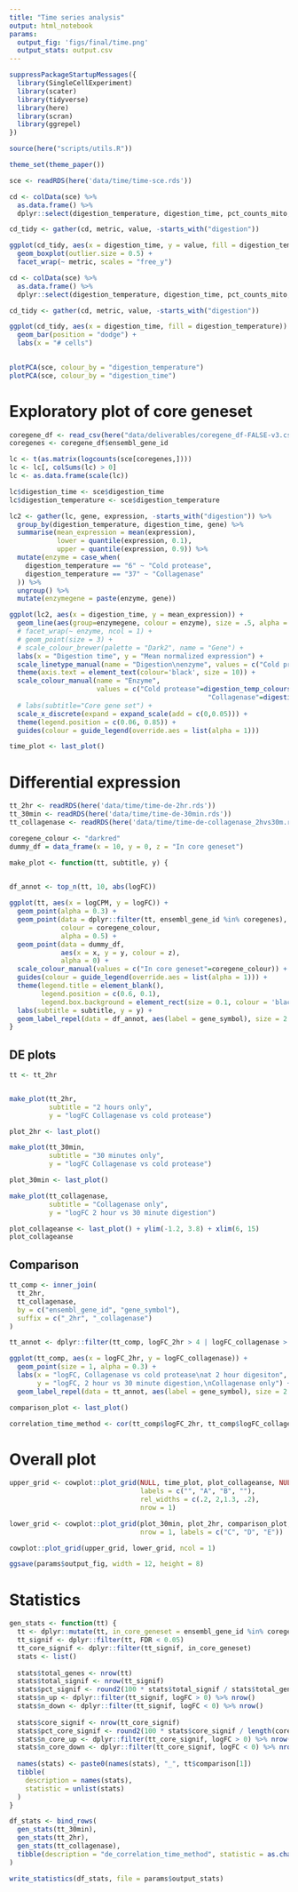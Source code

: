 ```yaml
---
title: "Time series analysis"
output: html_notebook
params:
  output_fig: 'figs/final/time.png'
  output_stats: output.csv
---
```


```r
suppressPackageStartupMessages({
  library(SingleCellExperiment)
  library(scater)
  library(tidyverse)
  library(here)
  library(scran)
  library(ggrepel)
})

source(here("scripts/utils.R"))

theme_set(theme_paper())

```

```r
sce <- readRDS(here('data/time/time-sce.rds'))
```


```r
cd <- colData(sce) %>% 
  as.data.frame() %>% 
  dplyr::select(digestion_temperature, digestion_time, pct_counts_mito, total_counts, total_features_by_counts)

cd_tidy <- gather(cd, metric, value, -starts_with("digestion"))

ggplot(cd_tidy, aes(x = digestion_time, y = value, fill = digestion_temperature)) +
  geom_boxplot(outlier.size = 0.5) +
  facet_wrap(~ metric, scales = "free_y")
```


```r
cd <- colData(sce) %>% 
  as.data.frame() %>% 
  dplyr::select(digestion_temperature, digestion_time, pct_counts_mito, total_counts, total_features_by_counts)

cd_tidy <- gather(cd, metric, value, -starts_with("digestion"))

ggplot(cd_tidy, aes(x = digestion_time, fill = digestion_temperature)) +
  geom_bar(position = "dodge") +
  labs(x = "# cells")
  
```


```r

plotPCA(sce, colour_by = "digestion_temperature")
plotPCA(sce, colour_by = "digestion_time")
```



# Exploratory plot of core geneset


```r
coregene_df <- read_csv(here("data/deliverables/coregene_df-FALSE-v3.csv"))
coregenes <- coregene_df$ensembl_gene_id
```


```r
lc <- t(as.matrix(logcounts(sce[coregenes,])))
lc <- lc[, colSums(lc) > 0]
lc <- as.data.frame(scale(lc))

lc$digestion_time <- sce$digestion_time
lc$digestion_temperature <- sce$digestion_temperature

lc2 <- gather(lc, gene, expression, -starts_with("digestion")) %>% 
  group_by(digestion_temperature, digestion_time, gene) %>% 
  summarise(mean_expression = mean(expression),
            lower = quantile(expression, 0.1),
            upper = quantile(expression, 0.9)) %>% 
  mutate(enzyme = case_when(
    digestion_temperature == "6" ~ "Cold protease",
    digestion_temperature == "37" ~ "Collagenase"
  )) %>% 
  ungroup() %>% 
  mutate(enzymegene = paste(enzyme, gene))

ggplot(lc2, aes(x = digestion_time, y = mean_expression)) +
  geom_line(aes(group=enzymegene, colour = enzyme), size = .5, alpha = .2) +
  # facet_wrap(~ enzyme, ncol = 1) +
  # geom_point(size = 3) +
  # scale_colour_brewer(palette = "Dark2", name = "Gene") +
  labs(x = "Digestion time", y = "Mean normalized expression") +
  scale_linetype_manual(name = "Digestion\nenzyme", values = c("Cold protease"=3,"Collagenase"=1)) +
  theme(axis.text = element_text(colour='black', size = 10)) +
  scale_colour_manual(name = "Enzyme", 
                      values = c("Cold protease"=digestion_temp_colours()[['6']],
                                                  "Collagenase"=digestion_temp_colours()[['37']])) +
  # labs(subtitle="Core gene set") +
  scale_x_discrete(expand = expand_scale(add = c(0,0.05))) +
  theme(legend.position = c(0.06, 0.85)) + 
  guides(colour = guide_legend(override.aes = list(alpha = 1)))
```

```r
time_plot <- last_plot()
```


# Differential expression

```r
tt_2hr <- readRDS(here('data/time/time-de-2hr.rds'))
tt_30min <- readRDS(here('data/time/time-de-30min.rds'))
tt_collagenase <- readRDS(here('data/time/time-de-collagenase_2hvs30m.rds'))
```

```r

coregene_colour <- "darkred"
dummy_df = data_frame(x = 10, y = 0, z = "In core geneset")

```

```r
make_plot <- function(tt, subtitle, y) {
  

df_annot <- top_n(tt, 10, abs(logFC))

ggplot(tt, aes(x = logCPM, y = logFC)) +
  geom_point(alpha = 0.3) +
  geom_point(data = dplyr::filter(tt, ensembl_gene_id %in% coregenes), 
             colour = coregene_colour,
             alpha = 0.5) +
  geom_point(data = dummy_df, 
             aes(x = x, y = y, colour = z),
             alpha = 0) +
  scale_colour_manual(values = c("In core geneset"=coregene_colour)) +
  guides(colour = guide_legend(override.aes = list(alpha = 1))) +
  theme(legend.title = element_blank(),
        legend.position = c(0.6, 0.1),
        legend.box.background = element_rect(size = 0.1, colour = 'black')) +
  labs(subtitle = subtitle, y = y) +
  geom_label_repel(data = df_annot, aes(label = gene_symbol), size = 2.8)
}
```


## DE plots

```r
tt <- tt_2hr


make_plot(tt_2hr, 
          subtitle = "2 hours only",
          y = "logFC Collagenase vs cold protease")

plot_2hr <- last_plot()

make_plot(tt_30min, 
          subtitle = "30 minutes only",
          y = "logFC Collagenase vs cold protease")

plot_30min <- last_plot()

make_plot(tt_collagenase, 
          subtitle = "Collagenase only",
          y = "logFC 2 hour vs 30 minute digestion")

plot_collageanse <- last_plot() + ylim(-1.2, 3.8) + xlim(6, 15)
plot_collageanse
```


## Comparison

```r
tt_comp <- inner_join(
  tt_2hr,
  tt_collagenase, 
  by = c("ensembl_gene_id", "gene_symbol"),
  suffix = c("_2hr", "_collagenase")
)
```


```r
tt_annot <- dplyr::filter(tt_comp, logFC_2hr > 4 | logFC_collagenase > 2.6)

ggplot(tt_comp, aes(x = logFC_2hr, y = logFC_collagenase)) +
  geom_point(size = 1, alpha = 0.3) +
  labs(x = "logFC, Collagenase vs cold protease\nat 2 hour digesiton",
       y = "logFC, 2 hour vs 30 minute digestion,\nCollagenase only") +
  geom_label_repel(data = tt_annot, aes(label = gene_symbol), size = 2.8)
```

```r
comparison_plot <- last_plot()
```

```r
correlation_time_method <- cor(tt_comp$logFC_2hr, tt_comp$logFC_collagenase)
```


# Overall plot


```r
upper_grid <- cowplot::plot_grid(NULL, time_plot, plot_collageanse, NULL, 
                                 labels = c("", "A", "B", ""), 
                                 rel_widths = c(.2, 2,1.3, .2),
                                 nrow = 1)

lower_grid <- cowplot::plot_grid(plot_30min, plot_2hr, comparison_plot,
                                 nrow = 1, labels = c("C", "D", "E"))
```

```r
cowplot::plot_grid(upper_grid, lower_grid, ncol = 1)

ggsave(params$output_fig, width = 12, height = 8)
```

# Statistics

```r
gen_stats <- function(tt) {
  tt <- dplyr::mutate(tt, in_core_geneset = ensembl_gene_id %in% coregenes)
  tt_signif <- dplyr::filter(tt, FDR < 0.05)
  tt_core_signif <- dplyr::filter(tt_signif, in_core_geneset)
  stats <- list()
  
  stats$total_genes <- nrow(tt)
  stats$total_signif <- nrow(tt_signif)
  stats$pct_signif <- round2(100 * stats$total_signif / stats$total_genes)
  stats$n_up <- dplyr::filter(tt_signif, logFC > 0) %>% nrow()
  stats$n_down <- dplyr::filter(tt_signif, logFC < 0) %>% nrow()
  
  stats$core_signif <- nrow(tt_core_signif)
  stats$pct_core_signif <- round2(100 * stats$core_signif / length(coregenes))
  stats$n_core_up <- dplyr::filter(tt_core_signif, logFC > 0) %>% nrow()
  stats$n_core_down <- dplyr::filter(tt_core_signif, logFC < 0) %>% nrow()
  
  names(stats) <- paste0(names(stats), "_", tt$comparison[1])
  tibble(
    description = names(stats),
    statistic = unlist(stats)
  )
}
```


```r
df_stats <- bind_rows(
  gen_stats(tt_30min),
  gen_stats(tt_2hr),
  gen_stats(tt_collagenase),
  tibble(description = "de_correlation_time_method", statistic = as.character(correlation_time_method))
)

write_statistics(df_stats, file = params$output_stats)
```

